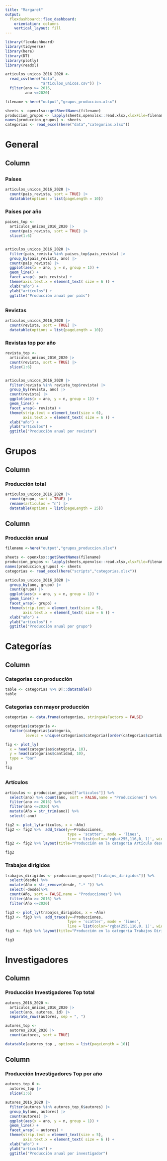 ```yaml
---
title: "Margaret"
output: 
  flexdashboard::flex_dashboard:
    orientation: columns
    vertical_layout: fill
---
```


```r
library(flexdashboard)
library(tidyverse)
library(here)
library(DT)
library(plotly)
library(readxl)
```

```r
articulos_unicos_2016_2020 <- 
  read_csv(here("data",
                "articulos_unicos.csv")) |> 
  filter(ano >= 2016,
         ano <=2020)

filename <-here("output","grupos_produccion.xlsx")

sheets <- openxlsx::getSheetNames(filename)
produccion_grupos <- lapply(sheets,openxlsx::read.xlsx,xlsxFile=filename)
names(produccion_grupos) <- sheets
categorias <- read_excel(here("data","categorias.xlsx")) 
```

General
======================================================================

Column {data-width=350}
-----------------------------------------------------------------------

## {.tabset}

### Países

```r
articulos_unicos_2016_2020 |> 
  count(pais_revista, sort = TRUE) |> 
  datatable(options = list(pageLength = 10))
```

### Países por año

```r
paises_top <- 
  articulos_unicos_2016_2020 |> 
  count(pais_revista, sort = TRUE) |> 
  slice(1:6)


articulos_unicos_2016_2020 |> 
  filter(pais_revista %in% paises_top$pais_revista) |> 
  group_by(pais_revista, ano) |> 
  count(pais_revista) |> 
  ggplot(aes(x = ano, y = n, group = 1)) +
  geom_line() +
  facet_wrap(~ pais_revista) +
  theme(axis.text.x = element_text( size = 6 )) +
  xlab("año") +
  ylab("artículos") +
  ggtitle("Producción anual por país")
```


## {.tabset}

### Revistas

```r
articulos_unicos_2016_2020 |> 
  count(revista, sort = TRUE) |> 
  datatable(options = list(pageLength = 10))
```


### Revistas top por año

```r
revista_top <- 
  articulos_unicos_2016_2020 |> 
  count(revista, sort = TRUE) |> 
  slice(1:6)


articulos_unicos_2016_2020 |> 
  filter(revista %in% revista_top$revista) |> 
  group_by(revista, ano) |> 
  count(revista) |> 
  ggplot(aes(x = ano, y = n, group = 1)) +
  geom_line() +
  facet_wrap(~ revista) +
  theme(strip.text = element_text(size = 6),
        axis.text.x = element_text( size = 6 )) +
  xlab("año") +
  ylab("artículos") +
  ggtitle("Producción anual por revista")
```

Grupos
======================================================================

Column {data-width=500}
-----------------------------------------------------------------------

### Producción total

```r
articulos_unicos_2016_2020 |> 
  count(grupo, sort = TRUE) |> 
  rename(articulos = "n") |> 
  datatable(options = list(pageLength = 25))
```

Column {data-width=500}
-----------------------------------------------------------------------

### Producción anual

```r
filename <-here("output","grupos_produccion.xlsx")

sheets <- openxlsx::getSheetNames(filename)
produccion_grupos <- lapply(sheets,openxlsx::read.xlsx,xlsxFile=filename)
names(produccion_grupos) <- sheets
categorias <- read_excel(here("scripts","categorias.xlsx")) 

articulos_unicos_2016_2020 |> 
  group_by(ano, grupo) |> 
  count(grupo) |>
  ggplot(aes(x = ano, y = n, group = 1)) +
  geom_line() + 
  facet_wrap(~ grupo) +
  theme(strip.text = element_text(size = 5),
        axis.text.x = element_text( size = 6 )) +
  xlab("año") +
  ylab("artículos") +
  ggtitle("Producción anual por grupo")
```

Categorías
===========================

Column {data-width=650}
-----------------------------------------------------------------------
### Categorias con producción 

```r
table <- categorias %>% DT::datatable()
table

```

### Categorias con mayor producción

```r
categorias <- data.frame(categorias, stringsAsFactors = FALSE)

categorias$categoria <- 
  factor(categorias$categoria, 
         levels = unique(categorias$categoria)[order(categorias$cantidad, decreasing = TRUE)])

fig <- plot_ly(
  x = head(categorias$categoria, 10),
  y = head(categorias$cantidad, 10),
  type = "bar"
)
fig
```


## {.tabset}

### Artículos
```r
articulos <- produccion_grupos[["articulos"]] %>% 
  select(ano) %>% count(ano, sort = FALSE,name = "Producciones") %>% 
  filter(ano >= 2016) %>%
  filter(ano <=2020) %>% 
  mutate(Año = str_trim(ano)) %>% 
  select(-ano)

fig2 <- plot_ly(articulos, x = ~Año)
fig2 <- fig2 %>%  add_trace(y=~Producciones, 
                            type = 'scatter', mode = 'lines',
                            line = list(color='rgba(255,116,0, 1)', width = 4))
fig2 <- fig2 %>% layout(title="Producción en la categoría Artículo desde el 2016")

fig2

```

### Trabajos dirigidos


```r
trabajos_dirigidos <- produccion_grupos[["trabajos_dirigidos"]] %>% 
  select(desde) %>% 
  mutate(Año = str_remove(desde, ".* ")) %>% 
  select(-desde)%>%
  count(Año, sort = FALSE,name = "Producciones") %>% 
  filter(Año >= 2016) %>% 
  filter(Año <=2020)

fig3 <- plot_ly(trabajos_dirigidos, x = ~Año)
fig3 <- fig3 %>%  add_trace(y=~Producciones, 
                            type = 'scatter', mode = 'lines',
                            line = list(color='rgba(255,116,0, 1)', width = 4))
fig3 <- fig3 %>% layout(title="Producción en la categoría Trabajos Dirigidos desde el 2016")

fig3
```



Investigadores
======================================================================

Column {data-width=350}
-----------------------------------------------------------------------

### Producción Investigadores Top total

```r
autores_2016_2020 <- 
  articulos_unicos_2016_2020 |> 
  select(ano, autores, id) |> 
  separate_rows(autores, sep = ", ")

autores_top <- 
  autores_2016_2020 |> 
  count(autores, sort = TRUE) 

datatable(autores_top , options = list(pageLength = 10))
```

Column {data-width=650}
-----------------------------------------------------------------------

### Producción Investigadores Top por año

```r

autores_top_6 <- 
  autores_top |> 
  slice(1:6)

autores_2016_2020 |> 
  filter(autores %in% autores_top_6$autores) |> 
  group_by(ano, autores) |> 
  count(autores) |>  
  ggplot(aes(x = ano, y = n, group = 1)) +
  geom_line() +
  facet_wrap( ~ autores) +
  theme(strip.text = element_text(size = 5),
        axis.text.x = element_text( size = 6 )) +
  xlab("año") +
  ylab("artículos") +
  ggtitle("Producción anual por investigador")
```



